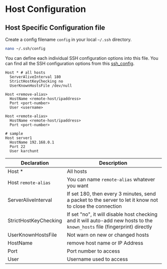 # Host Configuration

## Host Specific Configuration file

Create a config filename `config` in your local `~/.ssh` directory.

```bash
nano ~/.ssh/config
```

You can define each individual SSH configuration options into this file. You can find all the SSH configuration options from this [ssh_config](https://man.cx/ssh_config).

```text filename="~/.ssh/config"
Host * # all hosts
  ServerAliveInterval 180
  StrictHostKeyChecking no
  UserKnownHostsFile /dev/null

Host <remove-alias>
  HostName <remote-host/ipaddress>
  Port <port-number>
  User <username>

Host <remote-alias>
  HostName <remote-host/ipaddress>
  Port <port-number>

# sample
Host server1
  HostName 192.168.0.1
  Port 22
  User karchunt
```

| Declaration           | Description                                                                                                                |
| --------------------- | -------------------------------------------------------------------------------------------------------------------------- |
| Host \*               | All hosts                                                                                                                  |
| Host `remote-alias`   | You can name `remote-alias` whatever you want                                                                              |
| ServerAliveInterval   | If set 180, then every 3 minutes, send a packet to the server to let it know not to close the connection                   |
| StrictHostKeyChecking | If set "no", it will disable host checking and it will auto-add new hosts to the `known_hosts` file (fingerprint) directly |
| UserKnownHostsFile    | Not warn on new or changed hosts                                                                                           |
| HostName              | remove host name or IP Address                                                                                             |
| Port                  | Port number to access                                                                                                      |
| User                  | Username used to access                                                                                                    |
